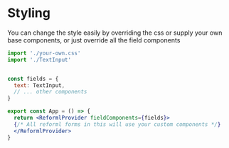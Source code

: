 # Styling

You can change the style easily by overriding the css or supply your own base components, or just override all the field components

```jsx
import './your-own.css'
import './TextInput'


const fields = {
  text: TextInput,
  // ... other components
}

export const App = () => {
  return <ReformlProvider fieldComponents={fields}>
  {/* All reforml forms in this will use your custom components */}
  </ReformlProvider>
}
```
